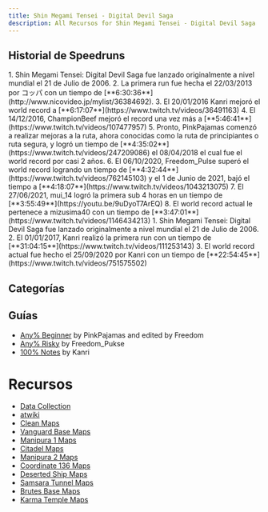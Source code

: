 ```yaml
---
title: Shin Megami Tensei - Digital Devil Saga
description: All Recursos for Shin Megami Tensei - Digital Devil Saga
---
```



<DocsHero 
    content="Shin Megami Tensei - Digital Devil Saga es un spin-off de la saga Shin Megami Tensei con un enfoque más cercano al RPG, sin fusiones ni demonios reclutables. "
    srcUrl={cover}
    alt="Shin Megami Tensei - Digital Devil Saga Cover"
/>

<LinkCard title="Leaderboards" href="https://www.speedrun.com/smtdds" description="Ver todas las runs en Speedrun.com"/>

## Historial de Speedruns
<Tabs>
    <TabItem label="Any%">
        <Steps>
        1. Shin Megami Tensei: Digital Devil Saga fue lanzado originalmente a nivel mundial el 21 de Julio de 2006.
        2. La primera run fue hecha el 22/03/2013 por コッパ con un tiempo de [**6:30:36**](http://www.nicovideo.jp/mylist/36384692).
        3. El 20/01/2016 Kanri mejoró el world record a [**6:17:07**](https://www.twitch.tv/videos/36491163)
        4. El 14/12/2016, ChampionBeef mejoró el record una vez más a [**5:46:41**](https://www.twitch.tv/videos/107477957)
        5. Pronto, PinkPajamas comenzó a realizar mejoras a la ruta, ahora conocidas como la ruta de principiantes o ruta segura, y logró un tiempo de [**4:35:02**](https://www.twitch.tv/videos/247209086) el 08/04/2018 el cual fue el world record por casi 2 años.
        6. El 06/10/2020, Freedom_Pulse superó el world record logrando un tiempo de [**4:32:44**](https://www.twitch.tv/videos/762145103) y el 1 de Junio de 2021, bajó el tiempo a [**4:18:07**](https://www.twitch.tv/videos/1043213075)
        7. El 27/06/2021, mui_14 logró la primera sub 4 horas en un tiempo de [**3:55:49**](https://youtu.be/9uDyoT7ArEQ)
        8. El world record actual le pertenece a mizusima40 con un tiempo de [**3:47:01**](https://www.twitch.tv/videos/1146434213)
        </Steps>
    </TabItem>
    <TabItem label="100%">
        <Steps>
        1. Shin Megami Tensei: Digital Devil Saga fue lanzado originalmente a nivel mundial el 21 de Julio de 2006.
        2. El 01/01/2017, Kanri realizó la primera run con un tiempo de [**31:04:15**](https://www.twitch.tv/videos/111253143)
        3. El world record actual fue hecho el 25/09/2020 por Kanri con un tiempo de [**22:54:45**](https://www.twitch.tv/videos/751575502)
        </Steps>
    </TabItem>
</Tabs>

## Categorías
<CardGrid>
    <Card title="Any%"></Card>
    <Card title="100%"></Card>
</CardGrid>

## Guías
- [Any% Beginner](https://docs.google.com/document/d/1n9fY3B_Yg5MAPk2S0MSyVwEIuyRmflm-xkLRoMH8nM8/edit?usp=sharing) by PinkPajamas and edited by Freedom
- [Any% Risky](https://docs.google.com/document/d/1O8AA_0WkObV9_1VhhAfbvVfghRaYRw-MOEioo1rEorM/edit?usp=sharing) by Freedom_Pukse
- [100% Notes](https://docs.google.com/document/d/1CW4LBJo6spHJz5GUT1JiiXBJ66f5fuPDUcnOXFYTkmQ/edit?usp=sharing) by Kanri

# Recursos
- [Data Collection](https://docs.google.com/spreadsheets/d/1hiSnn5IB0Yng9xKEw8QBRzlnJqTxXvABv2zIXAfG9jo/edit#gid=0)
- [atwiki](https://w.atwiki.jp/ddsat/)
- [Clean Maps](http://gamekouryaku.com/ddsaga/data/chart.html)
- [Vanguard Base Maps](https://imgur.com/a/ajGNfTU)
- [Manipura 1 Maps](https://imgur.com/a/PIlg0qn)
- [Citadel Maps](https://imgur.com/a/nQOegvD)
- [Manipura 2 Maps](https://imgur.com/a/aUgPS0r)
- [Coordinate 136 Maps](https://imgur.com/a/p3oyGWd)
- [Deserted Ship Maps](https://imgur.com/a/y3RA8Iq)
- [Samsara Tunnel Maps](https://imgur.com/a/RwJz2jn)
- [Brutes Base Maps](https://imgur.com/a/XO30D2X)
- [Karma Temple Maps](https://imgur.com/a/uoCcI1o)